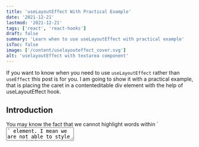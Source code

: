 ```yaml
---
title: 'useLayoutEffect With Practical Example'
date: '2021-12-21'
lastmod: '2021-12-21'
tags: ['react', 'react-hooks']
draft: false
summary: 'Learn when to use useLayoutEffect with practical example'
isToc: false
image: ['/content/uselayouteffect_cover.svg']
alt: 'uselayoutEffect with textarea component'
---
```


If you want to know when you need to use `useLayoutEffect` rather than `useEffect` this post is for you. I am going to show it with a practical example, that is placing the caret in a contenteditable div element with the help of useLayoutEffect hook.

## Introduction

<p> You may know the fact that we cannot highlight words within `<textarea>` element. I mean we are not able to style text within textarea. And if we need such a feature in a React application and if we don't use a 3rd party text editor library like [draft.js](https://draftjs.org/), then we can use `<div contenteditable="true">` that is a div element and it can be editable by user (it does not have to be div element it can be `pre` element or so).</p>
<p> One example why you need **contenteditable** instead of textarea, it is supposed you are building a comment component for your blog site, that is your readers can add comments with this component. And suppose you have some kind of dictionary integration with this comment component, such that while your user types something he or she can see some of unrestricted words or say he/she can see the words written incorrect (without AI) depending on response of the dictionary that you are using.</p>
<p> However in order to use a contenteditable element like a textarea element (thus we can retrieve text data and send it to backend or vice versa) we need to do some extra effort. Because unfortunately a contenteditable element cannot behave exactly as a textarea element.</p>

## Problem

If you have a contenteditable `div` in React application with `dangerouslySetInnerHTML` then you are going to see that your cursor is not at the end of the text but it is at the beginning of the text, and while you type some words, they are written in reverse. In order to fix this we need to place the cursor on every change at the back of the text. And suppose you add some placeCaret logic in your component's code. But this time you are going to face the jumping cursor problem.And to fix that we need to use the `useLayoutEffect` hook.
In fact in this blog first I am going to show how you can create a custom textarea element, that is a simple text editor with an editable div element, and then I am going to show you the **cursor placement problem** I encountered it, and then I am going to show how we can fix it.

In this part we are going to create simple text editor with div contenteditable with inputchange event.

```js {5-9,13} showLineNumbers
import React, { useRef } from 'react'
const TextArea = ({ highlighted, ...rest }) =>
  const editorRef = useRef();

  //onInputChnage callback function
  const handleInputChange = (_) => {
    const editor = editorRef.current
    console.log(editor.innerText)
  }
  return (
    <div
      className="textarea"
      contentEditable
      placeholder="Enter your text here"
      ref={editorRef}
      onInput={handleInputChange}
      spellCheck={false}
      {...rest}
    />
  )
}

export default TextArea
```

For detecting changes inside of an editable element we need to listen `oninput` change event instead of `onchange` event.

### `dangerouslySetInnerHTML`

To keep the component's state in sync, we need to use [`dangerouslySetInnerHTML`](https://reactjs.org/docs/dom-elements.html#dangerouslysetinnerhtml), or you can update value by setting `innerHTML` of `editorRef.current` but it is not a good practice.
In the following code block, I added also the highlighting logic but you don't have to focus on that part, you can find the details of the `utils` functiopn from the source cod that its link in the final code sction:

```js {5,12} showLineNumbers
import React, { useRef, useState } from 'react'
import { getTextSegments, highlightText } from '../utils'
const TextArea = ({ highlighted, ...rest }) => {
  const editorRef = useRef()
  const [lastHtml, setLastHtml] = useState()
  //onInputChnage callback function
  const handleInputChange = (_) => {
    const editor = editorRef.current
    const textSegments = getTextSegments(editor)
    const textContent = textSegments.map(({ text }) => text).join('')
    let html = highlightText(textContent, highlighted) // returns the text with highlighted words
    setLastHtml(html) // sets the html of dangerouslySetInnerHTML
  }
  return (
    <div
      className="textarea"
      contentEditable
      placeholder="Enter your text here"
      ref={editorRef}
      onInput={handleInputChange}
      spellCheck={false}
      dangerouslySetInnerHTML={{ __html: lastHtml }}
      {...rest}
    />
  )
}

export default TextArea
```

If we run our application with the code above we can see that our caret is not behave normal it places at the beginnig of the text and it seems you are writing the words in reverse. See the below gif:

<Accordion title="See Reverse Caret Placement Problem with dangerouslySetInnerHTML">
  <figure className="flex justify-center flex-col items-center">
    <Image
      alt="dangerouslySetInnerHTML weird caret position"
      src="/content/weird_cursor.gif"
      width="506"
      height="239"
    />
    <figcaption className="text-sm italic">
      Weird behaviour of caret after dangerouslySetInnerHTML
    </figcaption>
  </figure>
</Accordion>

### Jumping Caret

In this part I am going to add a place caret helper function, that replaces the caret at the end of the text on every time when contenteditable's html changes... Sounds like we need to use
`useEffect`, right? Let's see:

```js {13,16} showLineNumbers
import React, { useRef, useState, useEffect } from 'react'
import { getTextSegments, highlightText, editCaretPosition } from '../utils'
const TextArea = ({ highlighted, ...rest }) => {
  const editorRef = useRef()
  const [lastHtml, setLastHtml] = useState()
  //onInputChnage callback function
  const handleInputChange = (_) => {
    const editor = editorRef.current
    const textSegments = getTextSegments(editor)
    const textContent = textSegments.map(({ text }) => text).join('')
    let html = highlightText(textContent, highlighted) // returns the text with highlighted words
    setLastHtml(html) // sets the html of dangerouslySetInnerHTML
  }
  useEffect(() => {
    const editor = editorRef.current
    editCaretPosition(editor) //replaces the caret at the end of text
  }, [lastHtml])
  return (
    <div
      className="textarea"
      contentEditable
      placeholder="Enter your text here"
      ref={editorRef}
      onInput={handleInputChange}
      spellCheck={false}
      dangerouslySetInnerHTML={{ __html: lastHtml }}
      {...rest}
    />
  )
}

export default TextArea
```

If we run our application with the code above we can see that caret jumping behaviour:

<Accordion title="See Jumping Caret Problem with useEffect">
  <figure className="flex justify-center flex-col items-center">
    <Image
      alt="jumping caret with useEffect"
      src="/content/jumping_cursor.gif"
      width="506"
      height="239"
    />
    <figcaption className="text-sm italic">Jumping Caret Problem</figcaption>
  </figure>
</Accordion>

### Fix Jumping Caret

In order to fix the jumping caret problem, instead of using `useEffect` hook we are going to use `useLayoutEffect` and voilà there is no juming cursor problem.
Why? because `dangerouslySetInnerHTML` is a DOM mutation and we need to update the caret palce immediately after React performs this DOM mutation in pther words we need to run our `editCaretPlacement` helper function synchronously not asynchronously, and `useEfect` is asynchronous whereas `useLayoutEffect` is synchronous.

```js
// change useEffect to useLayoutEffect
...
  useLayoutEffect(() => {
    const editor = editorRef.current;
    editCaretPosition(editor);
  }, [lastHtml]);
  ...
```

## Conclusion

In this blog I've created a simple text editor component with `<div contenteditable`. And I've shown how to handle the jumping cursor problem. I hope this blog could help you to understand the difference between `useLayoutEffect` and `useEffect`.
You can find the complete code for the custom textarea element that highlights the restricted words, made of `<div contenteditable>` and with `useLayoutEffect` can be found from 👉 [here](https://github.com/definite2/editable-div-with-uselayouteffect)

